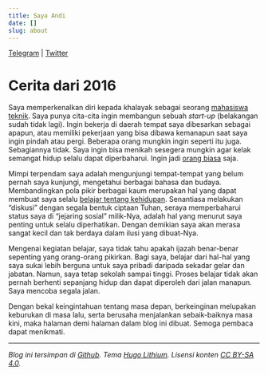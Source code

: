 ```yaml
---
title: Saya Andi
date: []
slug: about
---
```


[Telegram](https://t.me/akherlan) | [Twitter](https://twitter.com/terusterang__)

# Cerita dari 2016

Saya memperkenalkan diri kepada khalayak sebagai seorang [mahasiswa teknik](https://medium.com/efekrumahbaca/kalkulasi-hidup-b478a8236ebc). Saya punya cita-cita ingin membangun sebuah *start-up* (belakangan sudah tidak lagi). Ingin bekerja di daerah tempat saya dibesarkan sebagai apapun, atau memiliki pekerjaan yang bisa dibawa kemanapun saat saya ingin pindah atau pergi. Beberapa orang mungkin ingin seperti itu juga. Sebagiannya tidak. Saya ingin bisa menikah sesegera mungkin agar kelak semangat hidup selalu dapat diperbaharui. Ingin jadi [orang biasa](https://instagram.com/rakyatsipilbiasa) saja.

Mimpi terpendam saya adalah mengunjungi tempat-tempat yang belum pernah saya kunjungi, mengetahui berbagai bahasa dan budaya. Membandingkan pola pikir berbagai kaum merupakan hal yang dapat membuat saya selalu [belajar tentang kehidupan](https://t.me/cpauthor). Senantiasa melakukan “diskusi” dengan segala bentuk ciptaan Tuhan, seraya memperbaharui status saya di “jejaring sosial” milik-Nya, adalah hal yang menurut saya penting untuk selalu diperhatikan. Dengan demikian saya akan merasa sangat kecil dan tak berdaya dalam ilusi yang dibuat-Nya.

Mengenai kegiatan belajar, saya tidak tahu apakah ijazah benar-benar sepenting yang orang-orang pikirkan. Bagi saya, belajar dari hal-hal yang saya sukai lebih berguna untuk saya pribadi daripada sekadar gelar dan jabatan. Namun, saya tetap sekolah sampai tinggi. Proses belajar tidak akan pernah berhenti sepanjang hidup dan dapat diperoleh dari jalan manapun. Saya mencoba segala jalan.

Dengan bekal keingintahuan tentang masa depan, berkeinginan melupakan keburukan di masa lalu, serta berusaha menjalankan sebaik-baiknya masa kini, maka halaman demi halaman dalam blog ini dibuat. Semoga pembaca dapat menikmati.

---

*Blog ini tersimpan di* [*Github*](https://github.com/akherlan/blog)*. Tema* [*Hugo Lithium*](https://github.com/yihui/hugo-lithium)*. Lisensi konten* [*CC BY-SA 4.0*](https://creativecommons.org/licenses/by-sa/4.0/deed.id)*.*
